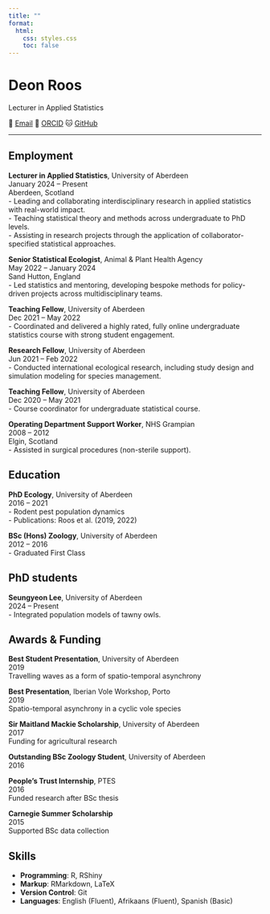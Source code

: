 ```yaml
---
title: ""
format:
  html:
    css: styles.css
    toc: false
---
```


<div class="cv-header">
  <h1>Deon Roos</h1>
  <p class="cv-subtitle">Lecturer in Applied Statistics</p>
</div>

<div class="cv-contact">
  <span class="cv-contact-item">📧 <a href="mailto:deon.roos4@abdn.ac.uk">Email</a></span>
  <span class="cv-contact-item">📖 <a href="https://orcid.org/0000-0003-4866-7472">ORCID</a></span>
  <span class="cv-contact-item">🐱 <a href="https://github.com/Deon88">GitHub</a></span>
</div>



---

## Employment

::: {.cv-entry}
**Lecturer in Applied Statistics**, University of Aberdeen  
<span class="cv-dates">January 2024 – Present</span>  
Aberdeen, Scotland  
- Leading and collaborating interdisciplinary research in applied statistics with real-world impact.  
- Teaching statistical theory and methods across undergraduate to PhD levels.  
- Assisting in research projects through the application of collaborator-specified statistical approaches.  
:::

::: {.cv-entry}
**Senior Statistical Ecologist**, Animal & Plant Health Agency  
<span class="cv-dates">May 2022 – January 2024</span>  
Sand Hutton, England  
- Led statistics and mentoring, developing bespoke methods for policy-driven projects across multidisciplinary teams.
:::

::: {.cv-entry}
**Teaching Fellow**, University of Aberdeen  
<span class="cv-dates">Dec 2021 – May 2022</span>  
- Coordinated and delivered a highly rated, fully online undergraduate statistics course with strong student engagement.
:::

::: {.cv-entry}
**Research Fellow**, University of Aberdeen  
<span class="cv-dates">Jun 2021 – Feb 2022</span>  
- Conducted international ecological research, including study design and simulation modeling for species management.
:::

::: {.cv-entry}
**Teaching Fellow**, University of Aberdeen  
<span class="cv-dates">Dec 2020 – May 2021</span>  
- Course coordinator for undergraduate statistical course.
:::

::: {.cv-entry}
**Operating Department Support Worker**, NHS Grampian  
<span class="cv-dates">2008 – 2012</span>  
Elgin, Scotland  
- Assisted in surgical procedures (non-sterile support).
:::

## Education

::: {.cv-entry}
**PhD Ecology**, University of Aberdeen  
<span class="cv-dates">2016 – 2021</span>  
- Rodent pest population dynamics  
- Publications: Roos et al. (2019, 2022)
:::

::: {.cv-entry}
**BSc (Hons) Zoology**, University of Aberdeen  
<span class="cv-dates">2012 – 2016</span>  
- Graduated First Class
:::

## PhD students

::: {.cv-entry}
**Seungyeon Lee**, University of Aberdeen  
<span class="cv-dates">2024 – Present</span>  
- Integrated population models of tawny owls.
:::

## Awards & Funding

::: {.cv-entry}
**Best Student Presentation**, University of Aberdeen  
<span class="cv-dates">2019</span>  
Travelling waves as a form of spatio-temporal asynchrony
:::

::: {.cv-entry}
**Best Presentation**, Iberian Vole Workshop, Porto  
<span class="cv-dates">2019</span>  
Spatio-temporal asynchrony in a cyclic vole species
:::

::: {.cv-entry}
**Sir Maitland Mackie Scholarship**, University of Aberdeen  
<span class="cv-dates">2017</span>  
Funding for agricultural research
:::

::: {.cv-entry}
**Outstanding BSc Zoology Student**, University of Aberdeen  
<span class="cv-dates">2016</span>  
:::

::: {.cv-entry}
**People’s Trust Internship**, PTES  
<span class="cv-dates">2016</span>  
Funded research after BSc thesis
:::

::: {.cv-entry}
**Carnegie Summer Scholarship**  
<span class="cv-dates">2015</span>  
Supported BSc data collection
:::

## Skills

- **Programming**: R, RShiny  
- **Markup**: RMarkdown, LaTeX  
- **Version Control**: Git  
- **Languages**: English (Fluent), Afrikaans (Fluent), Spanish (Basic)

